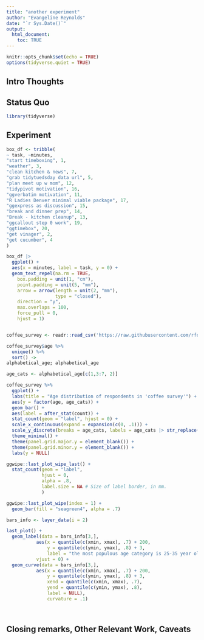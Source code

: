 ```yaml
---
title: "another experiment"
author: "Evangeline Reynolds"
date: "`r Sys.Date()`"
output: 
  html_document:
    toc: TRUE
---
```


```r
knitr::opts_chunk$set(echo = TRUE)
options(tidyverse.quiet = TRUE)
```




## Intro Thoughts


## Status Quo

```r
library(tidyverse)

```

## Experiment

```r
box_df <- tribble(
~ task, ~minutes,
"start timeboxing", 1,
"weather", 3,
"clean kitchen & news", 7,
"grab tidytuedsday data url", 5,
"plan meet up w mom", 12, 
"tidypivot motivation", 16,
"ggverbatim motivation", 11,
"R Ladies Denver minimal viable package", 17,
"ggexpress as discussion", 15,
"break and dinner prep", 14,
"Break - kitchen cleanup", 13,
"ggcallout step 0 work", 19,
"ggtimebox", 20,
"get vinager", 2,
"get cucumber", 4
)
```



```r
box_df |>
  ggplot() +
  aes(x = minutes, label = task, y = 0) + 
  geom_text_repel(na.rm = TRUE, 
    box.padding = unit(1, "cm"),
    point.padding = unit(5, "mm"),
    arrow = arrow(length = unit(2, "mm"), 
                  type = "closed"),
    direction = "y",
    max.overlaps = 100,
    force_pull = 0,
    hjust = 1)


coffee_survey <- readr::read_csv('https://raw.githubusercontent.com/rfordatascience/tidytuesday/master/data/2024/2024-05-14/coffee_survey.csv')

coffee_survey$age %>% 
  unique() %>% 
  sort() ->
alphabetical_age; alphabetical_age

age_cats <- alphabetical_age[c(1,3:7, 2)]

coffee_survey %>% 
  ggplot() + 
  labs(title = "Age distribution of respondents in 'coffee survey'") +
  aes(y = factor(age, age_cats)) + 
  geom_bar() + 
  aes(label = after_stat(count)) +
  stat_count(geom = "label", hjust = 0) + 
  scale_x_continuous(expand = expansion(c(0, .1))) + 
  scale_y_discrete(breaks = age_cats, labels = age_cats |> str_replace(" years old", "yrs")) + 
  theme_minimal() + 
  theme(panel.grid.major.y = element_blank()) + 
  theme(panel.grid.minor.y = element_blank()) +
  labs(y = NULL) 

ggwipe::last_plot_wipe_last() + 
  stat_count(geom = "label", 
             hjust = 0, 
             alpha = .8,
             label.size = NA # Size of label border, in mm.
             )

ggwipe::last_plot_wipe(index = 1) + 
  geom_bar(fill = "seagreen4", alpha = .7)

bars_info <- layer_data(i = 2)

last_plot() + 
  geom_label(data = bars_info[3,], 
           aes(x = quantile(c(xmin, xmax), .7) + 200,
               y = quantile(c(ymin, ymax), .8) + 3,
               label = "the most populous age category is 25-35 year olds" %>% str_wrap(35)),
           vjust = 0) + 
  geom_curve(data = bars_info[3,], 
           aes(x = quantile(c(xmin, xmax), .7) + 200,
               y = quantile(c(ymin, ymax), .8) + 3,
               xend = quantile(c(xmin, xmax), .7),
               yend = quantile(c(ymin, ymax), .8),
               label = NULL),
               curvature = .1)
  
  
```


## Closing remarks, Other Relevant Work, Caveats
